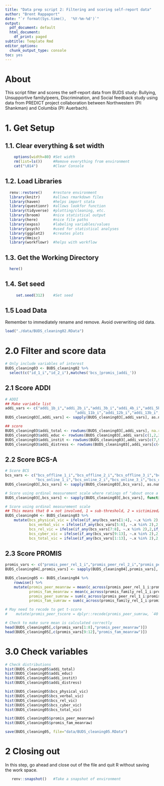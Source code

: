 ```yaml
---
title: "Data prep script 2: Filtering and scoring self-report data"
author: "Brent Rappaport"
date: "`r format(Sys.time(),  '%Y-%m-%d')`"
output:
  pdf_document: default
  html_document:
    df_print: paged
subtitle: Template Rmd
editor_options:
  chunk_output_type: console
toc: yes
---
```


# About
This script filter and scores the self-report data from BUDS study: Bullying, Unsupportive family/peers, Discrimination, and Social feedback study using data from PREDICT project collaboration between Northwestern (PI: Shankman) and Columbia (PI: Auerbach).

# 1. Get Setup
## 1.1. Clear everything & set width
```r
    options(width=80) #Set width
    rm(list=ls())     #Remove everything from environment
    cat("\014")       #Clear Console
```

## 1.2. Load Libraries
```r
  renv::restore()     #restore environment
  library(knitr)      #allows rmarkdown files
  library(haven)      #helps import stata
  library(questionr)  #allows lookfor function
  library(tidyverse)  #plotting/cleaning, etc.
  library(broom)      #nice statistical output
  library(here)       #nice file paths
  library(expss)      #labeling variables/values
  library(psych)      #used for statistical analyses
  library(ggplot2)    #creates plots
  library(Hmisc)
  library(workflowr)  #helps with workflow
```

## 1.3. Get the Working Directory
```r
  here()
```

## 1.4. Set seed
```r
     set.seed(312)    #Set seed
```

## 1.5 Load Data
Remember to immediately rename and remove. Avoid overwriting old data.
```r
load("./data/BUDS_cleaning02.RData")
```

# 2.0 Filter and score data
```r
# Only include variables of interest
BUDS_cleaning03 <- BUDS_cleaning02 %>%
  select(c("id_1_i","id_2_i"),matches('bcs_|promis_|addi_'))
```

## 2.1 Score ADDI
```r
# ADDI
## Make variable list
addi_vars <- c("addi_1b_i","addi_2b_i","addi_3b_i","addi_4b_i","addi_5b_i","addi_6b_i","addi_7b_i","addi_8b_i","addi_9b_i","addi_10b_i",
                                "addi_11b_i","addi_12b_i","addi_13b_i","addi_14b_i","addi_15b_i")
BUDS_cleaning03[,addi_vars] <- sapply(BUDS_cleaning03[,addi_vars], as.numeric) # make variables of numeric class

## score
BUDS_cleaning03$addi_total <- rowSums(BUDS_cleaning03[,addi_vars], na.rm=TRUE)
BUDS_cleaning03$addi_educ <- rowSums(BUDS_cleaning03[,addi_vars[c(1,2,3,6)]], na.rm=TRUE)
BUDS_cleaning03$addi_instit <- rowSums(BUDS_cleaning03[,addi_vars[c(7,9,10,13,14)]], na.rm=TRUE)
BUDS_cleaning03$addi_distress <- rowSums(BUDS_cleaning03[,addi_vars[c(4,5,8,11,15)]], na.rm=TRUE)
```
## 2.2 Score BCS-A
```r
# Score BCS
bcs_vars <- c("bcs_offline_1_i","bcs_offline_2_i","bcs_offline_3_i","bcs_offline_4_i","bcs_offline_5_i","bcs_offline_6_i","bcs_offline_7_i","bcs_offline_8_i",
              "bcs_online_1_i","bcs_online_2_i","bcs_online_3_i","bcs_online_4_i","bcs_online_5_i")
BUDS_cleaning03[,bcs_vars] <- sapply(BUDS_cleaning03[,bcs_vars], as.numeric) # make variables of numeric class

# Score using ordinal measurement scale where ratings of "about once a week" and "several times a week or more" are treated equally.
BUDS_cleaning03[,bcs_vars] <- sapply(BUDS_cleaning03[,bcs_vars], function(x) ifelse(x>=2, 2, x))

# Score using ordinal measurement scale
## This means that 0 = not involved, 1 = sub-threshold, 2 = victimized/perpetrated. Based on the scoring that if any of the items endorsed at a 2, then their subscale is a 2 ("about once a week" or "several times a week or more"); if any items endorsed as a 1 ("once or twice"), then subscale is a 1; participants could only score a 0 if all items endorsed at a 0 ("this did not happen to me").
BUDS_cleaning04 <- BUDS_cleaning03 %>% 
    mutate(bcs_physical_vic = ifelse(if_any(bcs_vars[1:4], ~.x %in% 2),2,if_any(bcs_vars[1:4], ~.x %in% 1,1,0)),
           bcs_verbal_vic = ifelse(if_any(bcs_vars[5:6], ~.x %in% 2),2,if_any(bcs_vars[5:6], ~.x %in% 1,1,0)),
           bcs_rel_vic = ifelse(if_any(bcs_vars[7:8], ~.x %in% 2),2,if_any(bcs_vars[7:8], ~.x %in% 1,1,0)),
           bcs_cyber_vic = ifelse(if_any(bcs_vars[9:13], ~.x %in% 2),2,if_any(bcs_vars[9:13], ~.x %in% 1,1,0)),
           bcs_total_vic = ifelse(if_any(bcs_vars[1:13], ~.x %in% 2),2,if_any(bcs_vars[1:13], ~.x %in% 1,1,0)))
```
## 2.3 Score PROMIS
```r
promis_vars <- c("promis_peer_rel_1_i","promis_peer_rel_2_i","promis_peer_rel_3_i","promis_peer_rel_4_i","promis_peer_rel_5_i","promis_peer_rel_6_i","promis_peer_rel_7_i","promis_peer_rel_8_i","promis_family_rel_1_i","promis_family_rel_2_i","promis_family_rel_3_i","promis_family_rel_4_i")
BUDS_cleaning04[,promis_vars] <- sapply(BUDS_cleaning04[,promis_vars], as.numeric) # make variables of numeric class

BUDS_cleaning05 <- BUDS_cleaning04 %>% 
    rowwise() %>%
    mutate(promis_peer_meanraw = mean(c_across(promis_peer_rel_1_i:promis_peer_rel_8_i), na.rm=T),
           promis_fam_meanraw = mean(c_across(promis_family_rel_1_i:promis_family_rel_4_i), na.rm=T),
           promis_peer_sumraw = sum(c_across(promis_peer_rel_1_i:promis_peer_rel_8_i), na.rm=T),
           promis_fam_sumraw = sum(c_across(promis_family_rel_1_i:promis_family_rel_4_i), na.rm=T))

# May need to recode to get t-score
#    mutate(promis_peer_tscore = dplyr::recode(promis_peer_sumraw, `40`=64.4,`39`=59.5,`38`=56.8,`37`=54.5,`36`=52.6,`35`=50.9,`34`=49.4,`33`=48,`32`=46.7,`31`=45.5,`30`=44.3,...))

# Check to make sure mean is calculated correctly
head(BUDS_cleaning05[,c(promis_vars[1:8],"promis_peer_meanraw")])
head(BUDS_cleaning05[,c(promis_vars[9:12],"promis_fam_meanraw")])
```

# 3.0 Check variables
```r
# Check distributions
hist(BUDS_cleaning05$addi_total)
hist(BUDS_cleaning05$addi_educ)
hist(BUDS_cleaning05$addi_instit)
hist(BUDS_cleaning05$addi_distress)

hist(BUDS_cleaning05$bcs_physical_vic)
hist(BUDS_cleaning05$bcs_verbal_vic)
hist(BUDS_cleaning05$bcs_rel_vic)
hist(BUDS_cleaning05$bcs_cyber_vic)
hist(BUDS_cleaning05$bcs_total_vic)

hist(BUDS_cleaning05$promis_peer_meanraw)
hist(BUDS_cleaning05$promis_fam_meanraw)
```

```r
save(BUDS_cleaning05, file="data/BUDS_cleaning05.RData")
```

# 2 Closing out
  In this step, go ahead and close out of the file and quit R without saving  
  the work space.
```r
   renv::snapshot()   #Take a snapshot of environment
```

